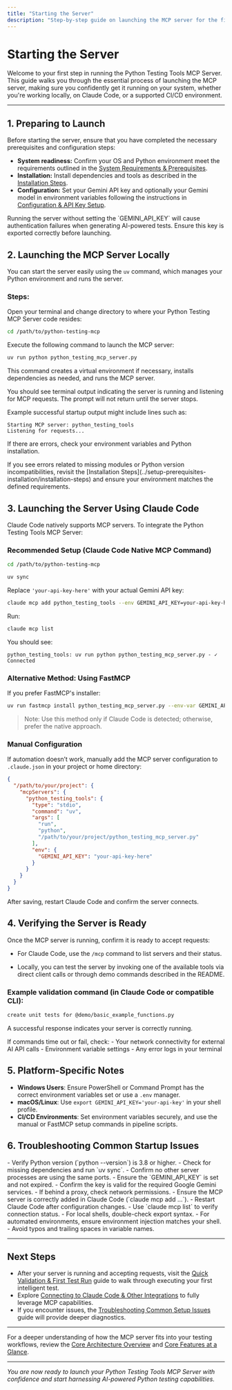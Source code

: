 ```yaml
---
title: "Starting the Server"
description: "Step-by-step guide on launching the MCP server for the first time, including platform-related nuances and command examples. Feel confident that your server is running and ready to accept requests."
---
```


# Starting the Server

Welcome to your first step in running the Python Testing Tools MCP Server. This guide walks you through the essential process of launching the MCP server, making sure you confidently get it running on your system, whether you're working locally, on Claude Code, or a supported CI/CD environment.

---

## 1. Preparing to Launch

Before starting the server, ensure that you have completed the necessary prerequisites and configuration steps:

- **System readiness:** Confirm your OS and Python environment meet the requirements outlined in the [System Requirements & Prerequisites](../setup-prerequisites-installation/system-requirements).
- **Installation:** Install dependencies and tools as described in the [Installation Steps](../setup-prerequisites-installation/installation-steps).
- **Configuration:** Set your Gemini API key and optionally your Gemini model in environment variables following the instructions in [Configuration & API Key Setup](../setup-prerequisites-installation/configuration-setup).


<Tip>
Running the server without setting the `GEMINI_API_KEY` will cause authentication failures when generating AI-powered tests. Ensure this key is exported correctly before launching.
</Tip>

## 2. Launching the MCP Server Locally

You can start the server easily using the `uv` command, which manages your Python environment and runs the server.

### Steps:

<Steps>
<Step title="Navigate to your project directory">
Open your terminal and change directory to where your Python Testing MCP Server code resides:

```bash
cd /path/to/python-testing-mcp
```
</Step>

<Step title="Run the server using uv">
Execute the following command to launch the MCP server:

```bash
uv run python python_testing_mcp_server.py
```

This command creates a virtual environment if necessary, installs dependencies as needed, and runs the MCP server.
</Step>

<Step title="Verify the server has started">
You should see terminal output indicating the server is running and listening for MCP requests. The prompt will not return until the server stops.

Example successful startup output might include lines such as:

```
Starting MCP server: python_testing_tools
Listening for requests...
```

If there are errors, check your environment variables and Python installation.
</Step>
</Steps>

<Warning>
If you see errors related to missing modules or Python version incompatibilities, revisit the [Installation Steps](../setup-prerequisites-installation/installation-steps) and ensure your environment matches the defined requirements.
</Warning>

## 3. Launching the Server Using Claude Code

Claude Code natively supports MCP servers. To integrate the Python Testing Tools MCP Server:

### Recommended Setup (Claude Code Native MCP Command)

<Steps>
<Step title="Change to the project folder">

```bash
cd /path/to/python-testing-mcp
```

</Step>

<Step title="Ensure dependencies are synced">

```bash
uv sync
```

</Step>

<Step title="Add the MCP server to Claude Code">

Replace `'your-api-key-here'` with your actual Gemini API key:

```bash
claude mcp add python_testing_tools --env GEMINI_API_KEY=your-api-key-here -- uv run python python_testing_mcp_server.py
```

</Step>

<Step title="Verify the MCP server connection">

Run:

```bash
claude mcp list
```

You should see:

```
python_testing_tools: uv run python python_testing_mcp_server.py - ✓ Connected
```

</Step>
</Steps>

### Alternative Method: Using FastMCP

If you prefer FastMCP's installer:

```bash
uv run fastmcp install python_testing_mcp_server.py --env-var GEMINI_API_KEY=your-api-key-here
```

> Note: Use this method only if Claude Code is detected; otherwise, prefer the native approach.

### Manual Configuration

If automation doesn’t work, manually add the MCP server configuration to `.claude.json` in your project or home directory:

```json
{
  "/path/to/your/project": {
    "mcpServers": {
      "python_testing_tools": {
        "type": "stdio",
        "command": "uv",
        "args": [
          "run",
          "python",
          "/path/to/your/project/python_testing_mcp_server.py"
        ],
        "env": {
          "GEMINI_API_KEY": "your-api-key-here"
        }
      }
    }
  }
}
```

After saving, restart Claude Code and confirm the server connects.

## 4. Verifying the Server is Ready

Once the MCP server is running, confirm it is ready to accept requests:

- For Claude Code, use the `/mcp` command to list servers and their status.
  
- Locally, you can test the server by invoking one of the available tools via direct client calls or through demo commands described in the README.

### Example validation command (in Claude Code or compatible CLI):

```bash
create unit tests for @demo/basic_example_functions.py
```

A successful response indicates your server is correctly running.

<Check>
If commands time out or fail, check:
- Your network connectivity for external AI API calls
- Environment variable settings
- Any error logs in your terminal
</Check>

## 5. Platform-Specific Notes

- **Windows Users**: Ensure PowerShell or Command Prompt has the correct environment variables set or use a `.env` manager.
- **macOS/Linux**: Use `export GEMINI_API_KEY='your-api-key'` in your shell profile.
- **CI/CD Environments**: Set environment variables securely, and use the manual or FastMCP setup commands in pipeline scripts.

## 6. Troubleshooting Common Startup Issues

<AccordionGroup title="Common Startup Problems and Solutions">
<Accordion title="Server Doesn’t Start or Hangs">
- Verify Python version (`python --version`) is 3.8 or higher.
- Check for missing dependencies and run `uv sync`.
- Confirm no other server processes are using the same ports.
</Accordion>

<Accordion title="Authentication Failures">
- Ensure the `GEMINI_API_KEY` is set and not expired.
- Confirm the key is valid for the required Google Gemini services.
- If behind a proxy, check network permissions.
</Accordion>

<Accordion title="Commands Not Recognized in Claude Code">
- Ensure the MCP server is correctly added in Claude Code (`claude mcp add ...`).
- Restart Claude Code after configuration changes.
- Use `claude mcp list` to verify connection status.
</Accordion>

<Accordion title="Environment Variables Not Passing Through">
- For local shells, double-check export syntax.
- For automated environments, ensure environment injection matches your shell.
- Avoid typos and trailing spaces in variable names.
</Accordion>
</AccordionGroup>

---

## Next Steps

- After your server is running and accepting requests, visit the [Quick Validation & First Test Run](../first-run-usage-validation/first-successful-validation) guide to walk through executing your first intelligent test.
- Explore [Connecting to Claude Code & Other Integrations](../first-run-usage-validation/connecting-integrations) to fully leverage MCP capabilities.
- If you encounter issues, the [Troubleshooting Common Setup Issues](../first-run-usage-validation/troubleshooting) guide will provide deeper diagnostics.

---

For a deeper understanding of how the MCP server fits into your testing workflows, review the [Core Architecture Overview](../../overview/product-intro-and-architecture/core-architecture-overview) and [Core Features at a Glance](../../overview/concepts-features-usecases/core-features-overview).

---

*You are now ready to launch your Python Testing Tools MCP Server with confidence and start harnessing AI-powered Python testing capabilities.*

